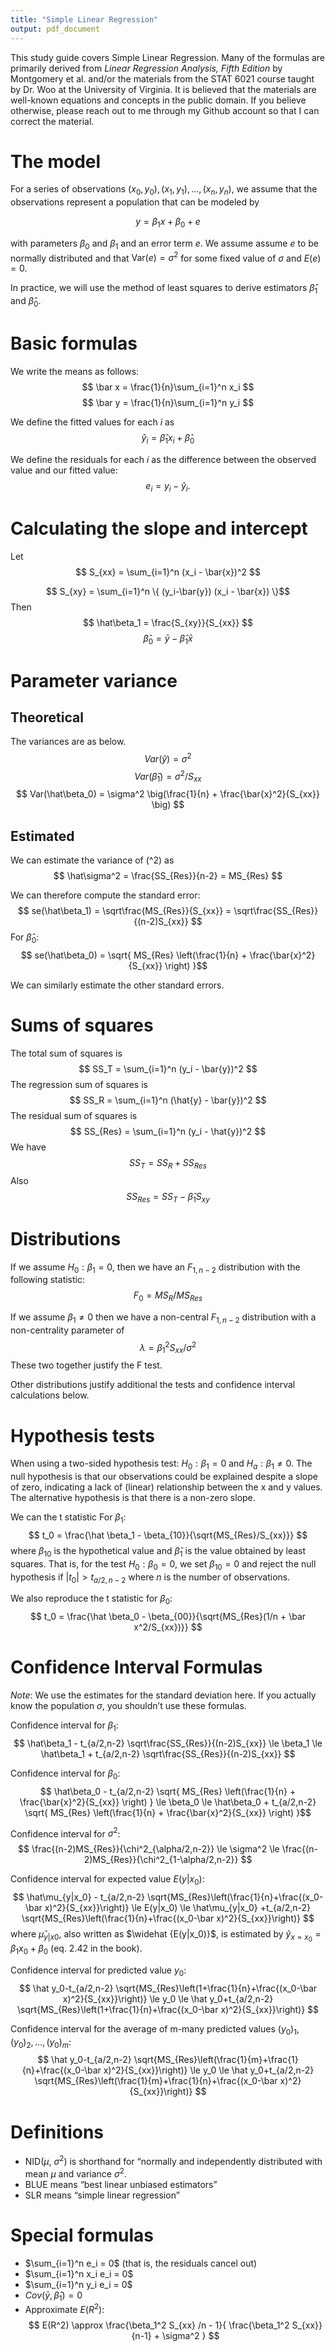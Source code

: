 ```yaml
---
title: "Simple Linear Regression"
output: pdf_document
---
```


This study guide covers Simple Linear Regression.  Many of the formulas are primarily derived from _Linear Regression Analysis, Fifth Edition_ by Montgomery et al. and/or the materials from the STAT 6021 course taught by Dr. Woo at the University of Virginia.  It is believed that the materials are well-known equations and concepts in the public domain.  If you believe otherwise, please reach out to me through my Github account so that I can correct the material.

# The model

For a series of observations $(x_0, y_0), (x_1, y_1), ..., (x_n, y_n)$, we assume that the observations represent a population that can be modeled by 

$$ y = \beta_1 x + \beta_0 + e$$

with parameters $\beta_0$ and $\beta_1$ and an error term $e$.  We assume assume $e$ to be normally distributed and that $\text{Var}(e) = \sigma^2$ for some fixed value of $\sigma$ and $E(e) = 0$.  

In practice, we will use the method of least squares to derive estimators $\hat\beta_1$ and $\hat\beta_0$.


# Basic formulas
We write the means as follows:
$$ \bar x = \frac{1}{n}\sum_{i=1}^n x_i $$
$$ \bar y = \frac{1}{n}\sum_{i=1}^n y_i $$

We define the fitted values for each $i$ as
$$
\hat y_i = \hat\beta_1 x_i + \hat\beta_0
$$

We define the residuals for each $i$ as the difference between the observed value and our fitted value:
$$
e_i = y_i - \hat y_i.
$$

# Calculating the slope and intercept

Let 
$$ S_{xx} = \sum_{i=1}^n (x_i - \bar{x})^2 $$

$$ S_{xy} = \sum_{i=1}^n \{ (y_i-\bar{y}) (x_i - \bar{x}) \}$$
Then
$$ \hat\beta_1 = \frac{S_{xy}}{S_{xx}} $$
$$ \hat\beta_0 = \bar{y} - \hat\beta_1 \bar{x} $$

# Parameter variance

## Theoretical

The variances are as below.
$$ Var(\hat{y}) = \sigma^2 $$
$$ Var(\hat\beta_1) = \sigma^2 / S_{xx} $$
$$ Var(\hat\beta_0) = \sigma^2 \big(\frac{1}{n} + \frac{\bar{x}^2}{S_{xx}} \big) $$

## Estimated

We can estimate the variance of \(\sigma^2\) as
  $$ \hat\sigma^2 = \frac{SS_{Res}}{n-2} = MS_{Res} $$

We can therefore compute the standard error:
$$ se(\hat\beta_1) = \sqrt\frac{MS_{Res}}{S_{xx}} = \sqrt\frac{SS_{Res}}{(n-2)S_{xx}} $$
For $\hat\beta_0$:
$$ se(\hat\beta_0) = \sqrt{ MS_{Res} \left(\frac{1}{n} + \frac{\bar{x}^2}{S_{xx}} \right) }$$

We can similarly estimate the other standard errors.

# Sums of squares

The total sum of squares is
$$ SS_T = \sum_{i=1}^n (y_i - \bar{y})^2 $$
The regression sum of squares is
$$ SS_R = \sum_{i=1}^n (\hat{y} - \bar{y})^2 $$
The residual sum of squares is
$$ SS_{Res} = \sum_{i=1}^n (y_i - \hat{y})^2 $$
We have $$ SS_T = SS_R + SS_{Res} $$
Also $$ SS_{Res} = SS_T - \hat\beta_1 S_{xy} $$

# Distributions

If we assume $H_0 : \beta_1 = 0$, then we have an $F_{1,n-2}$ distribution with the following statistic:
$$F_0 = MS_{R}/MS_{Res}$$

If we assume $\beta_1 \ne 0$ then we have a non-central $F_{1,n-2}$ distribution with a non-centrality parameter of
$$ \lambda = \beta^2_1 S_{xx} / \sigma^2 $$
These two together justify the F test.

Other distributions justify additional the tests and confidence interval calculations below.


# Hypothesis tests

When using a two-sided hypothesis test: $H_0 : \beta_1 = 0$ and $H_a : \beta_1 \ne 0$.  The null hypothesis is that our observations could be explained despite a slope of zero, indicating a lack of (linear) relationship between the x and y values.  The alternative hypothesis is that there is a non-zero slope.

We can the t statistic For $\beta_1$: 
$$ t_0 = \frac{\hat \beta_1 - \beta_{10}}{\sqrt{MS_{Res}/S_{xx}}} $$
where $\beta_{10}$ is the hypothetical value and $\hat\beta_1$ is the value obtained by least squares.  That is, for the test $H_0: \beta_0 = 0$, we set $\beta_{10} = 0$ and reject the null hypothesis if $|t_0| > t_{a/2,n-2}$ where $n$ is the number of observations. 

We also reproduce the t statistic for $\beta_0$:
$$ t_0 = \frac{\hat \beta_0 - \beta_{00}}{\sqrt{MS_{Res}(1/n + \bar x^2/S_{xx})}} $$


# Confidence Interval Formulas

_Note_: We use the estimates for the standard deviation here.  If you actually know the population $\sigma$, you shouldn't use these formulas.

Confidence interval for $\beta_1$:
$$ \hat\beta_1 - t_{a/2,n-2} \sqrt\frac{SS_{Res}}{(n-2)S_{xx}} \le \beta_1 \le \hat\beta_1 + t_{a/2,n-2} \sqrt\frac{SS_{Res}}{(n-2)S_{xx}} $$

Confidence interval for $\beta_0$:
$$ \hat\beta_0 - t_{a/2,n-2} \sqrt{ MS_{Res} \left(\frac{1}{n} + \frac{\bar{x}^2}{S_{xx}} \right) } \le \beta_0 \le \hat\beta_0 + t_{a/2,n-2} \sqrt{ MS_{Res} \left(\frac{1}{n} + \frac{\bar{x}^2}{S_{xx}} \right) }$$

Confidence interval for $\sigma^2$:
$$ \frac{(n-2)MS_{Res}}{\chi^2_{\alpha/2,n-2}} \le \sigma^2 \le \frac{(n-2)MS_{Res}}{\chi^2_{1-\alpha/2,n-2}} $$

Confidence interval for expected value $E(y|x_0)$:
$$ \hat\mu_{y|x_0} - t_{a/2,n-2} \sqrt{MS_{Res}\left(\frac{1}{n}+\frac{(x_0-\bar x)^2}{S_{xx}}\right)} \le E(y|x_0) \le \hat\mu_{y|x_0} +t_{a/2,n-2} \sqrt{MS_{Res}\left(\frac{1}{n}+\frac{(x_0-\bar x)^2}{S_{xx}}\right)} $$
where $\hat\mu_{y|x0}$, also written as $\widehat {E(y|x_0)}$, is estimated by $\hat y_{x=x_0} = \beta_1 x_0 + \beta_0$ (eq. 2.42 in the book).

Confidence interval for predicted value $y_0$:
$$ \hat y_0-t_{a/2,n-2} \sqrt{MS_{Res}\left(1+\frac{1}{n}+\frac{(x_0-\bar x)^2}{S_{xx}}\right)} \le y_0 \le \hat y_0+t_{a/2,n-2} \sqrt{MS_{Res}\left(1+\frac{1}{n}+\frac{(x_0-\bar x)^2}{S_{xx}}\right)} $$

Confidence interval for the average of m-many predicted values $(y_0)_1, (y_0)_2, ..., (y_0)_m$:
$$ \hat y_0-t_{a/2,n-2} \sqrt{MS_{Res}\left(\frac{1}{m}+\frac{1}{n}+\frac{(x_0-\bar x)^2}{S_{xx}}\right)} \le y_0 \le \hat y_0+t_{a/2,n-2} \sqrt{MS_{Res}\left(\frac{1}{m}+\frac{1}{n}+\frac{(x_0-\bar x)^2}{S_{xx}}\right)} $$
 
# Definitions

* NID($\mu$, $\sigma^2$) is shorthand for "normally and independently distributed with mean $\mu$ and variance $\sigma^2$.
* BLUE means "best linear unbiased estimators"
* SLR means "simple linear regression"

# Special formulas

* $\sum_{i=1}^n e_i = 0$ (that is, the residuals cancel out)
* $\sum_{i=1}^n x_i e_i = 0$
* $\sum_{i=1}^n y_i e_i = 0$
* $Cov(\bar y, \hat\beta_1) = 0$
* Approximate $E(R^2)$:
$$
E(R^2) \approx \frac{\beta_1^2 S_{xx} /n - 1}{
   \frac{\beta_1^2 S_{xx}}{n-1} + \sigma^2
}
$$

